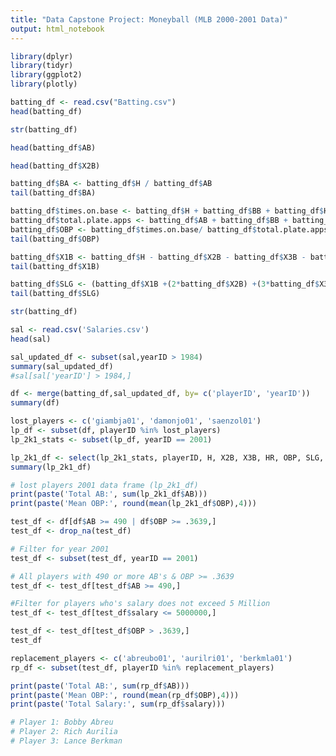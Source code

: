 ---
title: "Data Capstone Project: Moneyball (MLB 2000-2001 Data)"
output: html_notebook
---

```{r}
library(dplyr)
library(tidyr)
library(ggplot2)
library(plotly)
```

```{r}
batting_df <- read.csv("Batting.csv")
head(batting_df)
```

```{r}
str(batting_df)
```

```{r}
head(batting_df$AB)
```

```{r}
head(batting_df$X2B)
```

```{r}
batting_df$BA <- batting_df$H / batting_df$AB
tail(batting_df$BA)
```

```{r}
batting_df$times.on.base <- batting_df$H + batting_df$BB + batting_df$HBP
batting_df$total.plate.apps <- batting_df$AB + batting_df$BB + batting_df$HBP + batting_df$SF
batting_df$OBP <- batting_df$times.on.base/ batting_df$total.plate.apps
tail(batting_df$OBP)
```

```{r}
batting_df$X1B <- batting_df$H - batting_df$X2B - batting_df$X3B - batting_df$HR
tail(batting_df$X1B)
```

```{r}
batting_df$SLG <- (batting_df$X1B +(2*batting_df$X2B) +(3*batting_df$X3B) +(4*batting_df$HR))/ batting_df$AB
tail(batting_df$SLG)
```

```{r}
str(batting_df)
```

```{r}
sal <- read.csv('Salaries.csv')
head(sal)
```

```{r}
sal_updated_df <- subset(sal,yearID > 1984)
summary(sal_updated_df)
#sal[sal['yearID'] > 1984,]
```

```{r}
df <- merge(batting_df,sal_updated_df, by= c('playerID', 'yearID'))
summary(df)
```

```{r}
lost_players <- c('giambja01', 'damonjo01', 'saenzol01')
lp_df <- subset(df, playerID %in% lost_players)
lp_2k1_stats <- subset(lp_df, yearID == 2001)

```

```{r}
lp_2k1_df <- select(lp_2k1_stats, playerID, H, X2B, X3B, HR, OBP, SLG, BA, AB)
summary(lp_2k1_df)
```
```{r}
# lost players 2001 data frame (lp_2k1_df)
print(paste('Total AB:', sum(lp_2k1_df$AB)))
print(paste('Mean OBP:', round(mean(lp_2k1_df$OBP),4)))
```

```{r}
test_df <- df[df$AB >= 490 | df$OBP >= .3639,]
test_df <- drop_na(test_df)

# Filter for year 2001
test_df <- subset(test_df, yearID == 2001)

# All players with 490 or more AB's & OBP >= .3639
test_df <- test_df[test_df$AB >= 490,]

#Filter for players who's salary does not exceed 5 Million
test_df <- test_df[test_df$salary <= 5000000,]

test_df <- test_df[test_df$OBP > .3639,]
test_df
```

```{r}
replacement_players <- c('abreubo01', 'aurilri01', 'berkmla01')
rp_df <- subset(test_df, playerID %in% replacement_players)

print(paste('Total AB:', sum(rp_df$AB)))
print(paste('Mean OBP:', round(mean(rp_df$OBP),4)))
print(paste('Total Salary:', sum(rp_df$salary)))

# Player 1: Bobby Abreu
# Player 2: Rich Aurilia
# Player 3: Lance Berkman

```

